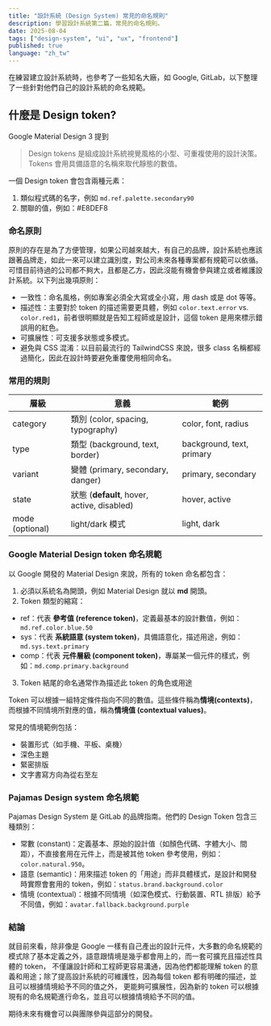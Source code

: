 ```yaml
---
title: "設計系統 (Design System) 常見的命名規則"
description: 學習設計系統第二篇，常見的命名規則。
date: 2025-08-04
tags: ["design-system", "ui", "ux", "frontend"]
published: true
language: "zh_tw"
---
```


在練習建立設計系統時，也參考了一些知名大廠，如 Google, GitLab，以下整理了一些針對他們自己的設計系統的命名規範。

## 什麼是 Design token?

Google Material Design 3 提到

> Design tokens 是組成設計系統視覺風格的小型、可重複使用的設計決策。Tokens 會用具備語意的名稱來取代靜態的數值。

一個 Design token 會包含兩種元素：

1. 類似程式碼的名字，例如 `md.ref.palette.secondary90`
2. 關聯的值，例如：#E8DEF8

### 命名原則

原則的存在是為了方便管理，如果公司越來越大，有自己的品牌，設計系統也應該跟著品牌走，如此一來可以建立識別度，對公司未來各種專案都有規範可以依循。
可惜目前待過的公司都不夠大，且都是乙方，因此沒能有機會參與建立或者維護設計系統。以下列出幾項原則：

- 一致性：命名風格，例如專案必須全大寫或全小寫，用 dash 或是 dot 等等。
- 描述性：主要對於 token 的描述需要更具體，例如 `color.text.error` vs. `color.red1`，前者很明顯就是告知工程師或是設計，這個 token 是用來標示錯誤用的紅色。
- 可擴展性：可支援多狀態或多模式。
- 避免與 CSS 混淆：以目前最流行的 TailwindCSS 來說，很多 class 名稱都經過簡化，因此在設計時要避免重覆使用相同命名。

### 常用的規則

| 層級            | 意義                                        | 範例                      |
| --------------- | ------------------------------------------- | ------------------------- |
| category        | 類別 (color, spacing, typography)           | color, font, radius       |
| type            | 類型 (background, text, border)             | background, text, primary |
| variant         | 變體 (primary, secondary, danger)           | primary, secondary        |
| state           | 狀態 (**default**, hover, active, disabled) | hover, active             |
| mode (optional) | light/dark 模式                             | light, dark               |

### Google Material Design token 命名規範

以 Google 開發的 Material Design 來說，所有的 token 命名都包含：

1. 必須以系統名為開頭，例如 Material Design 就以 **md** 開頭。
2. Token 類型的縮寫：

- ref：代表 **參考值 (reference token)**，定義最基本的設計數值，例如：`md.ref.color.blue.50`
- sys：代表 **系統語意 (system token)**，具備語意化，描述用途，例如：`md.sys.text.primary`
- comp：代表 **元件層級 (component token)**，專屬某一個元件的樣式，例如：`md.comp.primary.background`

3. Token 結尾的命名通常作為描述此 token 的角色或用途

Token 可以根據一組特定條件指向不同的數值。這些條件稱為**情境(contexts)**，而根據不同情境所對應的值，稱為**情境值 (contextual values)**。

常見的情境範例包括：

- 裝置形式（如手機、平板、桌機）
- 深色主題
- 緊密排版
- 文字書寫方向為從右至左

### Pajamas Design system 命名規範

Pajamas Design System 是 GitLab 的品牌指南。他們的 Design Token 包含三種類別：

- 常數 (constant)：定義基本、原始的設計值（如顏色代碼、字體大小、間距），不直接套用在元件上，而是被其他 token 參考使用，例如：`color.natural.950`。
- 語意 (semantic)：用來描述 token 的「用途」而非具體樣式，是設計和開發時實際會套用的 token，例如：`status.brand.background.color`
- 情境 (contextual)：根據不同情境（如深色模式、行動裝置、RTL 排版）給予不同值，例如：`avatar.fallback.background.purple`

### 結論

就目前來看，除非像是 Google 一樣有自己產出的設計元件，大多數的命名規範的模式除了基本定義之外，語意跟情境是幾乎都會用上的，而一套可擴充且描述性具體的 token，
不僅讓設計師和工程師更容易溝通，因為他們都能理解 token 的意義和用途；除了提高設計系統的可維護性，因為每個 token 都有明確的描述，並且可以根據情境給予不同的值之外，
更能夠可擴展性，因為新的 token 可以根據現有的命名規範進行命名，並且可以根據情境給予不同的值。

期待未來有機會可以與團隊參與這部分的開發。
